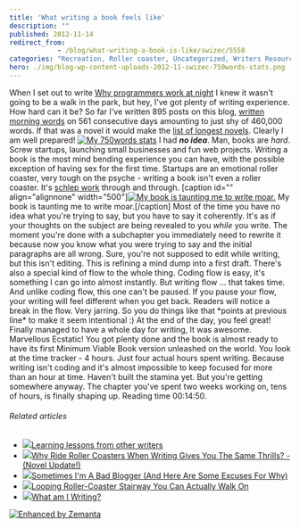 ```yaml
---
title: 'What writing a book feels like'
description: ""
published: 2012-11-14
redirect_from: 
            - /blog/what-writing-a-book-is-like/swizec/5550
categories: "Recreation, Roller coaster, Uncategorized, Writers Resources, Writing"
hero: ./img/blog-wp-content-uploads-2012-11-swizec-750words-stats.png
---
```

When I set out to write [Why programmers work at night](https://leanpub.com/nightowls) I knew it wasn&#x27;t going to be a walk in the park, but hey, I&#x27;ve got plenty of writing experience. How hard can it be? So far I&#x27;ve written 895 posts on this blog, [written morning words](http://swizec.com/blog/a-year-of-750words-com-with-shiny-graphs/swizec/4378) on 561 consecutive days amounting to just shy of 460,000 words. If that was a novel it would make the [list of longest novels](http://en.wikipedia.org/wiki/List_of_longest_novels "List of longest novels"). Clearly I am well prepared! [![My 750words stats](http://swizec.com/blog/wp-content/uploads/2012/11/swizec-750words-stats.png "My 750words stats")](./img/blog-wp-content-uploads-2012-11-swizec-750words-stats.png) I had **_no idea_**. Man, books are _hard_. Screw startups, launching small businesses and fun web projects. Writing a book is the most mind bending experience you can have, with the possible exception of having sex for the first time. Startups are an emotional roller coaster, very tough on the psyche - writing a book isn&#x27;t even a roller coaster. It&#x27;s [schlep work](http://paulgraham.com/schlep.html) through and through. \[caption id=&quot;&quot; align=&quot;alignnone&quot; width=&quot;500&quot;][![My book is taunting me to write moar.](./img/tumblr_mdft49yjX41qekjngo1_500.jpg "My book is taunting me to write moar.")](http://instagram.com/p/R-nsyykxjk/) My book is taunting me to write moar.\[/caption] Most of the time you have no idea what you&#x27;re trying to say, but you have to say it coherently. It&#x27;s as if your thoughts on the subject are being revealed to you _while_ you write. The moment you&#x27;re done with a subchapter you immediately need to rewrite it because now you know what you were trying to say and the initial paragraphs are all wrong. Sure, you&#x27;re not supposed to edit while writing, but this isn&#x27;t editing. This is refining a mind dump into a first draft. There&#x27;s also a special kind of flow to the whole thing. Coding flow is easy, it&#x27;s something I can go into almost instantly. But writing flow ... that takes time. And unlike coding flow, this one can&#x27;t be paused. If you pause your flow, your writing will feel different when you get back. Readers will notice a break in the flow. Very jarring. So you do things like that \*points at previous line\* to make it seem intentional :) At the end of the day, you feel great! Finally managed to have a whole day for writing, It was awesome. Marvellous Ecstatic! You got plenty done and the book is almost ready to have its first Minimum Viable Book version unleashed on the world. You look at the time tracker - 4 hours. Just four actual hours spent writing. Because writing isn&#x27;t coding and it&#x27;s almost impossible to keep focused for more than an hour at time. Haven&#x27;t built the stamina yet. But you&#x27;re getting somewhere anyway. The chapter you&#x27;ve spent two weeks working on, tens of hours, is finally shaping up. Reading time 00:14:50.

###### Related articles

- [![](http://i.zemanta.com/124522299_80_80.jpg)](http://victoria-writes.com/2012/11/09/learning-lessons-from-other-writers/)[Learning lessons from other writers](http://victoria-writes.com/2012/11/09/learning-lessons-from-other-writers/)
- [![](http://i.zemanta.com/125023936_80_80.jpg)](http://lyricfire.typepad.com/lyric-fire/2012/11/why-ride-roller-coasters-when-writing-gives-you-the-same-thrills-novel-update.html)[Why Ride Roller Coasters When Writing Gives You The Same Thrills? - (Novel Update!)](http://lyricfire.typepad.com/lyric-fire/2012/11/why-ride-roller-coasters-when-writing-gives-you-the-same-thrills-novel-update.html)
- [![](http://i.zemanta.com/125156340_80_80.jpg)](http://jaxibella.wordpress.com/2012/11/12/sometimes-im-a-bad-blogger-and-here-are-some-excuses-for-why/)[Sometimes I&#x27;m A Bad Blogger (And Here Are Some Excuses For Why)](http://jaxibella.wordpress.com/2012/11/12/sometimes-im-a-bad-blogger-and-here-are-some-excuses-for-why/)
- [![](http://i.zemanta.com/120534342_80_80.jpg)](http://weburbanist.com/2012/10/22/looping-roller-coaster-stairway-you-can-actually-walk-on/)[Looping Roller-Coaster Stairway You Can Actually Walk On](http://weburbanist.com/2012/10/22/looping-roller-coaster-stairway-you-can-actually-walk-on/)
- [![](http://i.zemanta.com/125253758_80_80.jpg)](http://writingpiecesofme.wordpress.com/2012/11/12/what-am-i-writing/)[What am I Writing?](http://writingpiecesofme.wordpress.com/2012/11/12/what-am-i-writing/)

[![Enhanced by Zemanta](http://img.zemanta.com/zemified_e.png?x-id=716400e8-0a82-4a45-817d-48620ab9d74c)](http://www.zemanta.com/?px "Enhanced by Zemanta")